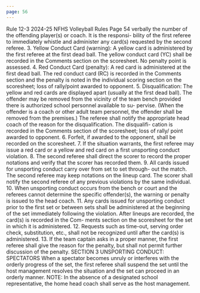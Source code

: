 ```yaml
---
page: 56
---
```


Rule 12-3 2024-25 NFHS Volleyball Rules Page 54 verbally the number of the offending player(s) or coach. It is the responsi- bility of the first referee to immediately whistle and administer any card(s) requested by the second referee. 3. Yellow Conduct Card (warning): A yellow card is administered by the first referee at the first dead ball. The yellow conduct card (YC) shall be recorded in the Comments section on the scoresheet. No penalty point is assessed. 4. Red Conduct Card (penalty): A red card is administered at the first dead ball. The red conduct card (RC) is recorded in the Comments section and the penalty is noted in the individual scoring section on the scoresheet; loss of rally/point awarded to opponent. 5. Disqualification: The yellow and red cards are displayed apart (usually at the first dead ball). The offender may be removed from the vicinity of the team bench provided there is authorized school personnel available to su- pervise. (When the offender is a coach or other adult team personnel, the offender shall be removed from the premises.) The referee shall notify the appropriate head coach of the reason for the disqualification. The disqualifi- cation is recorded in the Comments section of the scoresheet; loss of rally/ point awarded to opponent. 6. Forfeit, if awarded to the opponent, shall be recorded on the scoresheet. 7. If the situation warrants, the first referee may issue a red card or a yellow and red card on a first unsporting conduct violation. 8. The second referee shall direct the scorer to record the proper notations and verify that the scorer has recorded them. 9. All cards issued for unsporting conduct carry over from set to set through- out the match. The second referee may keep notations on the lineup card. The scorer shall notify the second referee of any previous violations by the same individual. 10. When unsporting conduct occurs from the bench or court and the referees cannot determine the specific offender(s), the warning or penalty is issued to the head coach. 11. Any cards issued for unsporting conduct prior to the first set or between sets shall be administered at the beginning of the set immediately following the violation. After lineups are recorded, the card(s) is recorded in the Com- ments section on the scoresheet for the set in which it is administered. 12. Requests such as time-out, serving order check, substitution, etc., shall not be recognized until after the card(s) is administered. 13. If the team captain asks in a proper manner, the first referee shall give the reason for the penalty, but shall not permit further discussion of the penalty. SECTION 3 UNSPORTING CONDUCT: SPECTATORS When a spectator becomes unruly or interferes with the orderly progress of the set, the first referee shall suspend the set until the host management resolves the situation and the set can proceed in an orderly manner. NOTE: In the absence of a designated school representative, the home head coach shall serve as the host management.